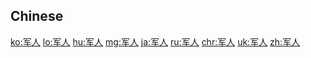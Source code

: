 {{also|軍人}}
==Chinese==
{{zh-see|軍人}}

[[ko:军人]]
[[lo:军人]]
[[hu:军人]]
[[mg:军人]]
[[ja:军人]]
[[ru:军人]]
[[chr:军人]]
[[uk:军人]]
[[zh:军人]]